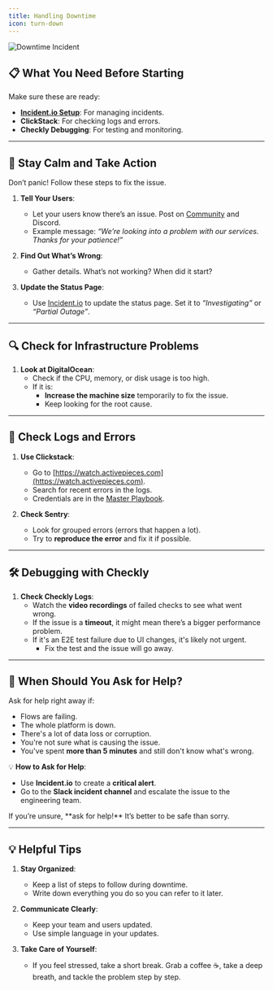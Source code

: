 ```yaml
---
title: Handling Downtime
icon: turn-down
---
```


![Downtime Incident](https://media3.giphy.com/media/v1.Y2lkPTc5MGI3NjExdTZnbGxjc3k5d3NxeXQwcmhxeTRsbnNybnd4NG41ZnkwaDdsa3MzeSZlcD12MV9pbnRlcm5hbF9naWZfYnlfaWQmY3Q9Zw/2UCt7zbmsLoCXybx6t/giphy.gif)

## 📋 What You Need Before Starting

Make sure these are ready:
- **[Incident.io Setup](../playbooks/setup-incident-io)**: For managing incidents.
- **ClickStack**: For checking logs and errors.
- **Checkly Debugging**: For testing and monitoring.

---

## 🚨 Stay Calm and Take Action

<Warning>
  Don’t panic! Follow these steps to fix the issue.
</Warning>

1. **Tell Your Users**:
   - Let your users know there’s an issue. Post on [Community](https://community.activepieces.com) and Discord.
   - Example message: *“We’re looking into a problem with our services. Thanks for your patience!”*

2. **Find Out What’s Wrong**:
   - Gather details. What’s not working? When did it start?

3. **Update the Status Page**:
   - Use [Incident.io](https://incident.io) to update the status page. Set it to *“Investigating”* or *“Partial Outage”*.

---

## 🔍 Check for Infrastructure Problems

1. **Look at DigitalOcean**:
   - Check if the CPU, memory, or disk usage is too high.
   - If it is:
     - **Increase the machine size** temporarily to fix the issue.
     - Keep looking for the root cause.

---

## 📜 Check Logs and Errors

1. **Use Clickstack**:
   - Go to [https://watch.activepieces.com](https://watch.activepieces.com).
   - Search for recent errors in the logs.
   - Credentials are in the [Master Playbook](https://docs.google.com/document/d/15OwWnRwkhlx9l-EN5dXFoysw0OoxC0lVvnjbdbId4BE/edit?pli=1&tab=t.4lk480a2s8yh#heading=h.1qegnmb1w65k).

2. **Check Sentry**:
   - Look for grouped errors (errors that happen a lot).
   - Try to **reproduce the error** and fix it if possible.

---

## 🛠️ Debugging with Checkly

1. **Check Checkly Logs**:
   - Watch the **video recordings** of failed checks to see what went wrong.
   - If the issue is a **timeout**, it might mean there’s a bigger performance problem.
   - If it's an E2E test failure due to UI changes, it's likely not urgent.
     - Fix the test and the issue will go away.

---

## 🚨 When Should You Ask for Help?

Ask for help right away if:
- Flows are failing.
- The whole platform is down.
- There's a lot of data loss or corruption.
- You're not sure what is causing the issue.
- You've spent **more than 5 minutes** and still don't know what's wrong.

💡 **How to Ask for Help**:
- Use **Incident.io** to create a **critical alert**.
- Go to the **Slack incident channel** and escalate the issue to the engineering team.

<Warning>
  If you’re unsure, **ask for help!** It’s better to be safe than sorry.
</Warning>

---

## 💡 Helpful Tips

1. **Stay Organized**:
   - Keep a list of steps to follow during downtime.
   - Write down everything you do so you can refer to it later.

2. **Communicate Clearly**:
   - Keep your team and users updated.
   - Use simple language in your updates.

3. **Take Care of Yourself**:
   - If you feel stressed, take a short break. Grab a coffee ☕, take a deep breath, and tackle the problem step by step.
